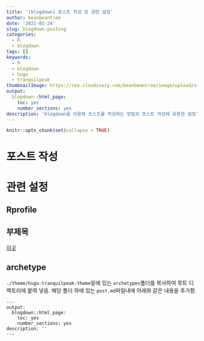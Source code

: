 ```yaml
---
title: '[blogdown] 포스트 작성 및 관련 설정'
author: beanbeantree
date: '2021-01-24'
slug: blogdown-posting
categories:
  - R
  - blogdown
tags: []
keywords:
  - R
  - blogdown
  - hugo
  - tranquilpeak
thumbnailImage: https://res.cloudinary.com/beanbeantree/image/upload/v1611452491/blogdown.png
output:
  blogdown::html_page:
    toc: yes
    number_sections: yes
description: 'blogdown을 이용해 포스트를 작성하는 방법과 포스트 작성에 유용한 설정'
---
```


```r
knitr::opts_chunk$set(collapse = TRUE)
```

# 포스트 작성

# 관련 설정

## Rprofile

## 부제목
[이곳](https://traceofpassion.github.io/2020/blog-making-08/)

## archetype
`./theme/hugo-tranquilpeak-theme`밑에 있는 `archetypes`폴더를 복사하여 루트 디렉토리에 붙여 넣음. 해당 폴더 하에 있는 `post.md`파일내에 아래와 같은 내용을 추가함.     
```
---
output:
  blogdown::html_page:
    toc: yes
    number_sections: yes
description: ''
---
```
